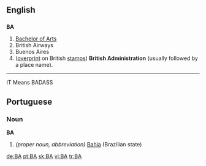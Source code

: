 {{see|ba|Ba|bá|bā}}

==English==

==={{initialism}}===
'''BA'''

#[[Bachelor of Arts]]
#British Airways
#Buenos Aires
#([[overprint]] on British [[stamp]]s) '''British Administration''' (usually followed by a place name).
----
IT Means BADASS

==Portuguese==
===Noun===
'''BA'''
#''(proper noun, abbreviation)'' [[Bahia]] (Brazilian state)

[[de:BA]]
[[pt:BA]]
[[sk:BA]]
[[vi:BA]]
[[tr:BA]]